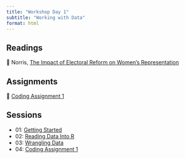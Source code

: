 ```yaml
---
title: "Workshop Day 1"
subtitle: "Working with Data"
format: html
---
```


## Readings

| 📖 Norris, [The Impact of Electoral Reform on Women's Representation](https://link-springer-com.proxygw.wrlc.org/article/10.1057/palgrave.ap.5500151)

## Assignments

| 🧮 [Coding Assignment 1](/assignments/coding-assignment-1.html)

## Sessions

- 01: [Getting Started](/slides/day-1.1.html)
- 02: [Reading Data Into R](/slides/day-1.2.html)
- 03: [Wrangling Data](/slides/day-1.3.html)
- 04: [Coding Assignment 1](/assignments/coding-assignment-1.html)
